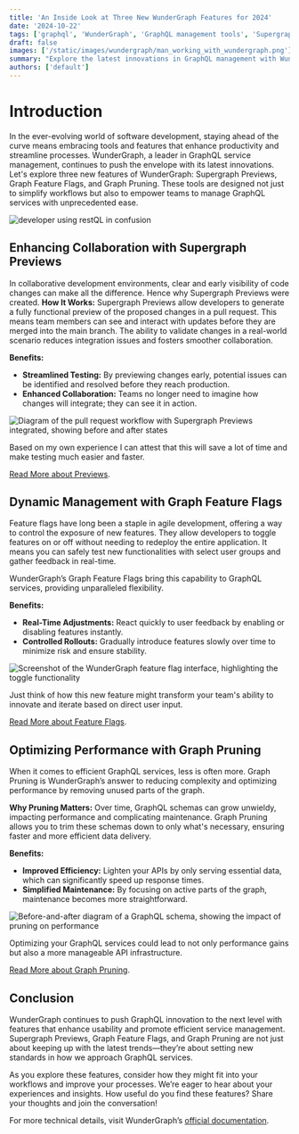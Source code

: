 ```yaml
---
title: 'An Inside Look at Three New WunderGraph Features for 2024'
date: '2024-10-22'
tags: ['graphql', 'WunderGraph', 'GraphQL management tools', 'Supergraph Previews', 'Graph Feature Flags', 'Graph Pruning']
draft: false
images: ['/static/images/wundergraph/man_working_with_wundergraph.png']
summary: "Explore the latest innovations in GraphQL management with WunderGraph's three new features: Supergraph Previews, Graph Feature Flags, and Graph Pruning. Learn how these tools can streamline your development process and enhance API efficiency."
authors: ['default']
---
```


# Introduction

In the ever-evolving world of software development, staying ahead of the curve means embracing tools and features that enhance productivity and streamline processes. WunderGraph, a leader in GraphQL service management, continues to push the envelope with its latest innovations. Let's explore three new features of WunderGraph: Supergraph Previews, Graph Feature Flags, and Graph Pruning. These tools are designed not just to simplify workflows but also to empower teams to manage GraphQL services with unprecedented ease.

![developer using restQL in confusion](/static/images/wundergraph/man_working_with_wundergraph.png)

## Enhancing Collaboration with Supergraph Previews

In collaborative development environments, clear and early visibility of code changes can make all the difference. Hence why Supergraph Previews were created. 
**How It Works:** Supergraph Previews allow developers to generate a fully functional preview of the proposed changes in a pull request. This means team members can see and interact with updates before they are merged into the main branch. The ability to validate changes in a real-world scenario reduces integration issues and fosters smoother collaboration.

**Benefits:**
- **Streamlined Testing:** By previewing changes early, potential issues can be identified and resolved before they reach production.
- **Enhanced Collaboration:** Teams no longer need to imagine how changes will integrate; they can see it in action.

![Diagram of the pull request workflow with Supergraph Previews integrated, showing before and after states](#)

Based on my own experience I can attest that this will save a lot of time and make testing much easier and faster.

[Read More about Previews](https://cosmo-docs.wundergraph.com/tutorial/supergraph-previews-for-every-pull-request).

## Dynamic Management with Graph Feature Flags

Feature flags have long been a staple in agile development, offering a way to control the exposure of new features. They allow developers to toggle features on or off without needing to redeploy the entire application. It means you can safely test new functionalities with select user groups and gather feedback in real-time.

WunderGraph’s Graph Feature Flags bring this capability to GraphQL services, providing unparalleled flexibility.

**Benefits:**
- **Real-Time Adjustments:** React quickly to user feedback by enabling or disabling features instantly.
- **Controlled Rollouts:** Gradually introduce features slowly over time to minimize risk and ensure stability.

![Screenshot of the WunderGraph feature flag interface, highlighting the toggle functionality](#)

Just think of how this new feature might transform your team's ability to innovate and iterate based on direct user input.

[Read More about Feature Flags](https://cosmo-docs.wundergraph.com/concepts/feature-flags).

## Optimizing Performance with Graph Pruning

When it comes to efficient GraphQL services, less is often more. Graph Pruning is WunderGraph’s answer to reducing complexity and optimizing performance by removing unused parts of the graph.

**Why Pruning Matters:** Over time, GraphQL schemas can grow unwieldy, impacting performance and complicating maintenance. Graph Pruning allows you to trim these schemas down to only what's necessary, ensuring faster and more efficient data delivery.

**Benefits:**
- **Improved Efficiency:** Lighten your APIs by only serving essential data, which can significantly speed up response times.
- **Simplified Maintenance:** By focusing on active parts of the graph, maintenance becomes more straightforward.

![Before-and-after diagram of a GraphQL schema, showing the impact of pruning on performance](#)

Optimizing your GraphQL services could lead to not only performance gains but also a more manageable API infrastructure.

[Read More about Graph Pruning](https://cosmo-docs.wundergraph.com/studio/graph-pruning).

## Conclusion

WunderGraph continues to push GraphQL innovation to the next level with features that enhance usability and promote efficient service management. Supergraph Previews, Graph Feature Flags, and Graph Pruning are not just about keeping up with the latest trends—they’re about setting new standards in how we approach GraphQL services.

As you explore these features, consider how they might fit into your workflows and improve your processes. We’re eager to hear about your experiences and insights. How useful do you find these features? Share your thoughts and join the conversation!

For more technical details, visit WunderGraph’s [official documentation](https://cosmo-docs.wundergraph.com/).

<BlogNewsletterForm title="Get twice as much done with a fifth of the code." />
